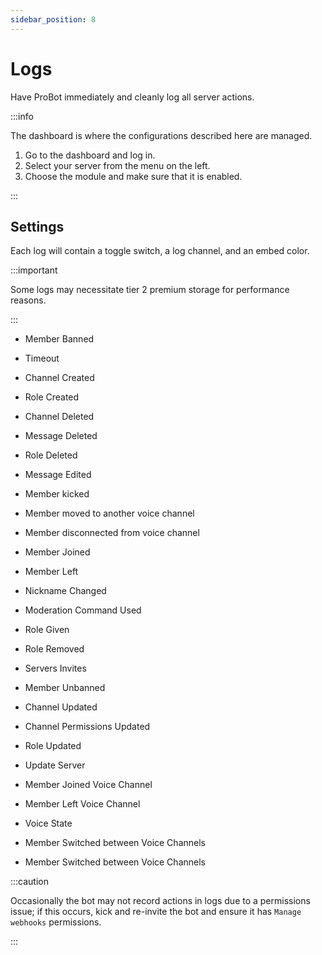 ```yaml
---
sidebar_position: 8
---
```


# Logs

Have ProBot immediately and cleanly log all server actions.

:::info

The dashboard is where the configurations described here are managed.

1. Go to the dashboard and log in. 
2. Select your server from the menu on the left.
3. Choose the module and make sure that it is enabled. 

:::

## Settings 

Each log will contain a toggle switch, a log channel, and an embed color.

:::important 

Some logs may necessitate tier 2 premium storage for performance reasons.

:::

- Member Banned



- Timeout



- Channel Created



- Role Created



- Channel Deleted



- Message Deleted



- Role Deleted



- Message Edited



- Member kicked



- Member moved to another voice channel



- Member disconnected from voice channel 



- Member Joined



- Member Left



- Nickname Changed



- Moderation Command Used



- Role Given



- Role Removed



- Servers Invites



- Member Unbanned



- Channel Updated



- Channel Permissions Updated



- Role Updated



- Update Server



- Member Joined Voice Channel



- Member Left Voice Channel



- Voice State



- Member Switched between Voice Channels

 

- Member Switched between Voice Channels




:::caution

Occasionally the bot may not record actions in logs due to a permissions issue; if this occurs, kick and re-invite the bot and ensure it has `Manage webhooks` permissions.

:::
